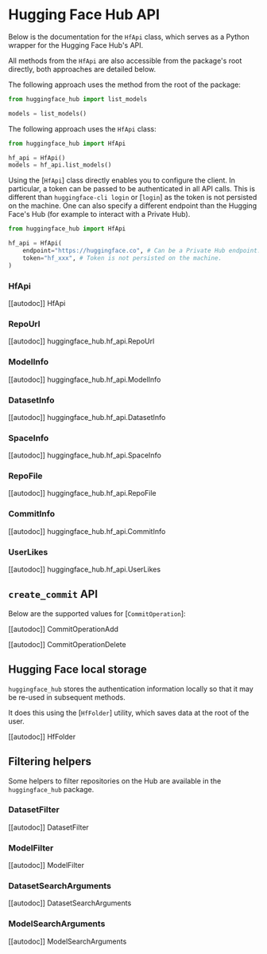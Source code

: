 # Hugging Face Hub API

Below is the documentation for the `HfApi` class, which serves as a Python wrapper for the Hugging Face
Hub's API.

All methods from the `HfApi` are also accessible from the package's root directly, both approaches are detailed
below.

The following approach uses the method from the root of the package:

```python
from huggingface_hub import list_models

models = list_models()
```

The following approach uses the `HfApi` class:

```python
from huggingface_hub import HfApi

hf_api = HfApi()
models = hf_api.list_models()
```

Using the [`HfApi`] class directly enables you to configure the client. In particular, a
token can be passed to be authenticated in all API calls. This is different than
`huggingface-cli login` or [`login`] as the token is not persisted on the machine. One
can also specify a different endpoint than the Hugging Face's Hub (for example to interact
with a Private Hub).

```py
from huggingface_hub import HfApi

hf_api = HfApi(
    endpoint="https://huggingface.co", # Can be a Private Hub endpoint.
    token="hf_xxx", # Token is not persisted on the machine.
)
```

### HfApi

[[autodoc]] HfApi

### RepoUrl

[[autodoc]] huggingface_hub.hf_api.RepoUrl

### ModelInfo

[[autodoc]] huggingface_hub.hf_api.ModelInfo

### DatasetInfo

[[autodoc]] huggingface_hub.hf_api.DatasetInfo

### SpaceInfo

[[autodoc]] huggingface_hub.hf_api.SpaceInfo

### RepoFile

[[autodoc]] huggingface_hub.hf_api.RepoFile

### CommitInfo

[[autodoc]] huggingface_hub.hf_api.CommitInfo

### UserLikes

[[autodoc]] huggingface_hub.hf_api.UserLikes

## `create_commit` API

Below are the supported values for [`CommitOperation`]:

[[autodoc]] CommitOperationAdd

[[autodoc]] CommitOperationDelete

## Hugging Face local storage

`huggingface_hub` stores the authentication information locally so that it may be re-used in subsequent
methods.

It does this using the [`HfFolder`] utility, which saves data at the root of the user.

[[autodoc]] HfFolder

## Filtering helpers

Some helpers to filter repositories on the Hub are available in the `huggingface_hub` package.

### DatasetFilter

[[autodoc]] DatasetFilter

### ModelFilter

[[autodoc]] ModelFilter

### DatasetSearchArguments

[[autodoc]] DatasetSearchArguments

### ModelSearchArguments

[[autodoc]] ModelSearchArguments

